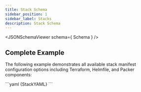 ```yaml
---
title: Stack Schema
sidebar_position: 1
sidebar_label: Stacks
description: Stack Schema
---
```


<JSONSchemaViewer schema={ Schema } />

## Complete Example

The following example demonstrates all available stack manifest configuration options including Terraform, Helmfile, and Packer components:

<File title="stack.yaml">
```yaml
{StackYAML}
```
</File>
